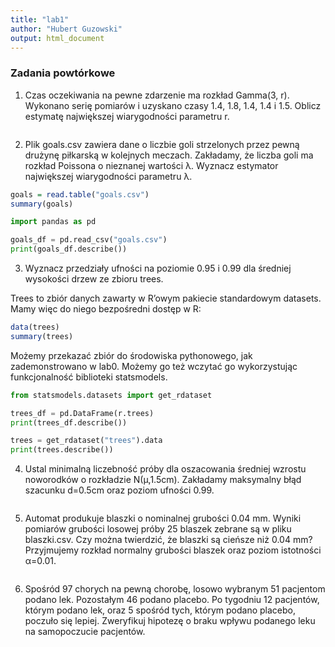 ```yaml
---
title: "lab1"
author: "Hubert Guzowski"
output: html_document
---
```


### Zadania powtórkowe

1.  Czas oczekiwania na pewne zdarzenie ma rozkład Gamma(3, r). Wykonano serię pomiarów i uzyskano czasy 1.4, 1.8, 1.4, 1.4 i 1.5. Oblicz estymatę największej wiarygodności parametru r.

```         
```

2.  Plik goals.csv zawiera dane o liczbie goli strzelonych przez pewną drużynę piłkarską w kolejnych meczach. Zakładamy, że liczba goli ma rozkład Poissona o nieznanej wartości λ. Wyznacz estymator największej wiarygodności parametru λ.

```r
goals = read.table("goals.csv")
summary(goals)
```

```python
import pandas as pd

goals_df = pd.read_csv("goals.csv")
print(goals_df.describe())
```

3.  Wyznacz przedziały ufności na poziomie 0.95 i 0.99 dla średniej wysokości drzew ze zbioru trees.

Trees to zbiór danych zawarty w R'owym pakiecie standardowym datasets.
Mamy więc do niego bezpośredni dostęp w R:

```r
data(trees)
summary(trees)
```

Możemy przekazać zbiór do środowiska pythonowego, jak zademonstrowano w lab0.
Możemy go też wczytać go wykorzystując funkcjonalność biblioteki statsmodels.

```python
from statsmodels.datasets import get_rdataset

trees_df = pd.DataFrame(r.trees)
print(trees_df.describe())

trees = get_rdataset("trees").data
print(trees.describe())
```

4.  Ustal minimalną liczebność próby dla oszacowania średniej wzrostu noworodków o rozkładzie N(μ,1.5cm). Zakładamy maksymalny błąd szacunku d=0.5cm oraz poziom ufności 0.99.

```         
```

5.  Automat produkuje blaszki o nominalnej grubości 0.04 mm. Wyniki pomiarów grubości losowej próby 25 blaszek zebrane są w pliku blaszki.csv. Czy można twierdzić, że blaszki są cieńsze niż 0.04 mm? Przyjmujemy rozkład normalny grubości blaszek oraz poziom istotności α=0.01.

```         
```

6.  Spośród 97 chorych na pewną chorobę, losowo wybranym 51 pacjentom podano lek. Pozostałym 46 podano placebo. Po tygodniu 12 pacjentów, którym podano lek, oraz 5 spośród tych, którym podano placebo, poczuło się lepiej. Zweryfikuj hipotezę o braku wpływu podanego leku na samopoczucie pacjentów.

```         
```
